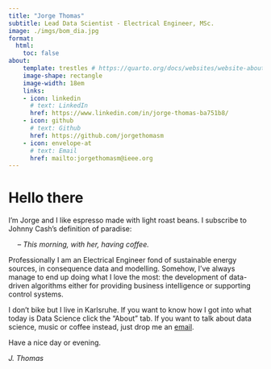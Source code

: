 ```yaml
---
title: "Jorge Thomas"
subtitle: Lead Data Scientist - Electrical Engineer, MSc.
image: ./imgs/bom_dia.jpg
format:
  html:
    toc: false
about: 
    template: trestles # https://quarto.org/docs/websites/website-about.html
    image-shape: rectangle
    image-width: 18em
    links:
    - icon: linkedin
      # text: LinkedIn
      href: https://www.linkedin.com/in/jorge-thomas-ba751b8/
    - icon: github
      # text: Github
      href: https://github.com/jorgethomasm
    - icon: envelope-at
      # text: Email
      href: mailto:jorgethomasm@ieee.org 
---
```


# Hello there

I'm Jorge and I like espresso made with light roast beans. I subscribe to Johnny Cash's definition of paradise:

&emsp; – *This morning, with her, having coffee.*

Professionally I am an Electrical Engineer fond of sustainable energy sources, in consequence data and modelling. 
Somehow, I've always manage to end up doing what I love the most: the development of data-driven algorithms either for providing business intelligence or supporting control systems.

I don't bike but I live in Karlsruhe. If you want to know how I got into what today is Data Science click the "About" tab. If you want to talk about data science, music or coffee instead, just drop me an [email](mailto:jorgethomasm@ieee.org).

Have a nice day or evening.

*J. Thomas*